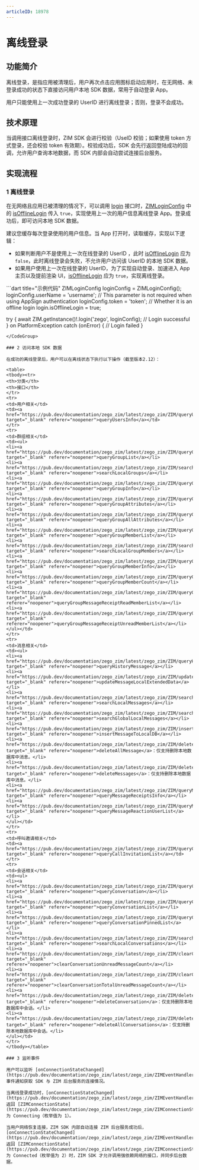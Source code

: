 ```yaml
---
articleID: 18978
---
```


# 离线登录

## 功能简介

离线登录，是指应用被清理后，用户再次点击应用图标启动应用时，在无网络、未登录成功的状态下直接访问用户本地 SDK 数据，常用于自动登录 App。

<Note title="说明">

用户只能使用上一次成功登录的 UserID 进行离线登录；否则，登录不会成功。
</Note>

## 技术原理

当调用接口离线登录时，ZIM SDK 会进行校验（UseID 校验；如果使用 token 方式登录，还会校验 token 有效期）。校验成功后，SDK 会先行返回登陆成功的回调，允许用户查询本地数据，而 SDK 内部会自动尝试连接后台服务。


## 实现流程

### 1 离线登录

在无网络且应用已被清理的情况下，可以调用 [login](https://pub.dev/documentation/zego_zim/latest/zego_zim/ZIM/login.html) 接口时，[ZIMLoginConfig](https://pub.dev/documentation/zego_zim/latest/zego_zim/ZIMLoginConfig-class.html) 中的 [isOfflineLogin](https://pub.dev/documentation/zego_zim/latest/zego_zim/ZIMLoginConfig/isOfflineLogin.html) 传入 `true`，实现使用上一次的用户信息离线登录 App。登录成功后，即可访问本地 SDK 数据。 

<Note title="说明">

建议您缓存每次登录使用的用户信息。当 App 打开时，读取缓存，实现以下逻辑：
- 如果判断用户不是使用上一次在线登录的 UserID ，此时 [isOfflineLogin](https://pub.dev/documentation/zego_zim/latest/zego_zim/ZIMLoginConfig/isOfflineLogin.html) 应为 `false`，此时离线登录会失败，不允许用户访问该 UserID 的本地 SDK 数据。
- 如果用户使用上一次在线登录的 UserID，为了实现自动登录、加速进入 App 主页以及提前渲染 UI，[isOfflineLogin](https://pub.dev/documentation/zego_zim/latest/zego_zim/ZIMLoginConfig/isOfflineLogin.html) 应为 `true`，实现离线登录。
</Note>



<CodeGroup>
```dart title="示例代码"
ZIMLoginConfig loginConfig = ZIMLoginConfig();
loginConfig.userName = 'username';
// This parameter is not required when using AppSign authentication
loginConfig.token = 'token';
// Whether it is an offline login
login.isOfflineLogin = true;

try {
    await ZIM.getInstance()!.login('zego', loginConfig);
    // Login successful
} on PlatformException catch (onError) {
    // Login failed
}
```
</CodeGroup>

### 2 访问本地 SDK 数据

在成功的离线登录后，用户可以在离线状态下执行以下操作（截至版本2.12）：

<table>
<tbody><tr>
<th>分类</th>
<th>接口</th>
</tr>
<tr>
<td>用户相关</td>
<td><a href="https://pub.dev/documentation/zego_zim/latest/zego_zim/ZIM/queryUsersInfo.html" target="_blank" referer="noopener">queryUsersInfo</a></td>
</tr>
<tr>
<td>群组相关</td>
<td><ul>
<li><a href="https://pub.dev/documentation/zego_zim/latest/zego_zim/ZIM/queryGroupList.html" target="_blank" referer="noopener">queryGroupList</a></li>
<li><a href="https://pub.dev/documentation/zego_zim/latest/zego_zim/ZIM/searchLocalGroups.html" target="_blank" referer="noopener">searchLocalGroups</a></li>
<li><a href="https://pub.dev/documentation/zego_zim/latest/zego_zim/ZIM/queryGroupInfo.html" target="_blank" referer="noopener">queryGroupInfo</a></li>
<li><a href="https://pub.dev/documentation/zego_zim/latest/zego_zim/ZIM/queryGroupAttributes.html" target="_blank" referer="noopener">queryGroupAttributes</a></li>
<li><a href="https://pub.dev/documentation/zego_zim/latest/zego_zim/ZIM/queryGroupAllAttributes.html" target="_blank" referer="noopener">queryGroupAllAttributes</a></li>
<li><a href="https://pub.dev/documentation/zego_zim/latest/zego_zim/ZIM/queryGroupMemberList.html" target="_blank" referer="noopener">queryGroupMemberList</a></li>
<li><a href="https://pub.dev/documentation/zego_zim/latest/zego_zim/ZIM/searchLocalGroupMembers.html" target="_blank" referer="noopener">searchLocalGroupMembers</a></li>
<li><a href="https://pub.dev/documentation/zego_zim/latest/zego_zim/ZIM/queryGroupMemberInfo.html" target="_blank" referer="noopener">queryGroupMemberInfo</a></li>
<li><a href="https://pub.dev/documentation/zego_zim/latest/zego_zim/ZIM/queryGroupMemberCount.html" target="_blank" referer="noopener">queryGroupMemberCount</a></li>
<li><a href="https://pub.dev/documentation/zego_zim/latest/zego_zim/ZIM/queryGroupMessageReceiptReadMemberList.html" target="_blank" referer="noopener">queryGroupMessageReceiptReadMemberList</a></li>
<li><a href="https://pub.dev/documentation/zego_zim/latest/zego_zim/ZIM/queryGroupMessageReceiptUnreadMemberList.html" target="_blank" referer="noopener">queryGroupMessageReceiptUnreadMemberList</a></li>
</ul></td>
</tr>
<tr>
<td>消息相关</td>
<td><ul>
<li><a href="https://pub.dev/documentation/zego_zim/latest/zego_zim/ZIM/queryHistoryMessage.html" target="_blank" referer="noopener">queryHistoryMessage</a></li>
<li><a href="https://pub.dev/documentation/zego_zim/latest/zego_zim/ZIM/updateMessageLocalExtendedData.html" target="_blank" referer="noopener">updateMessageLocalExtendedData</a></li>
<li><a href="https://pub.dev/documentation/zego_zim/latest/zego_zim/ZIM/searchLocalMessages.html" target="_blank" referer="noopener">searchLocalMessages</a></li>
<li><a href="https://pub.dev/documentation/zego_zim/latest/zego_zim/ZIM/searchGlobalLocalMessages.html" target="_blank" referer="noopener">searchGlobalLocalMessages</a></li>
<li><a href="https://pub.dev/documentation/zego_zim/latest/zego_zim/ZIM/insertMessageToLocalDB.html" target="_blank" referer="noopener">insertMessageToLocalDB</a></li>
<li><a href="https://pub.dev/documentation/zego_zim/latest/zego_zim/ZIM/deleteAllMessage.html" target="_blank" referer="noopener">deleteAllMessage</a>：仅支持删除本地数据库中消息。</li>
<li><a href="https://pub.dev/documentation/zego_zim/latest/zego_zim/ZIM/deleteMessages.html" target="_blank" referer="noopener">deleteMessages</a>：仅支持删除本地数据库中消息。</li>
<li><a href="https://pub.dev/documentation/zego_zim/latest/zego_zim/ZIM/queryMessageReceiptsInfo.html" target="_blank" referer="noopener">queryMessageReceiptsInfo</a></li>
<li><a href="https://pub.dev/documentation/zego_zim/latest/zego_zim/ZIM/queryMessageReactionUserList.html" target="_blank" referer="noopener">queryMessageReactionUserList</a></li>
</ul></td>
</tr>
<tr>
<td>呼叫邀请相关</td>
<td><a href="https://pub.dev/documentation/zego_zim/latest/zego_zim/ZIM/queryCallInvitationList.html" target="_blank" referer="noopener">queryCallInvitationList</a></td>
</tr>
<tr>
<td>会话相关</td>
<td><ul>
<li><a href="https://pub.dev/documentation/zego_zim/latest/zego_zim/ZIM/queryConversation.html" target="_blank" referer="noopener">queryConversation</a></li>
<li><a href="https://pub.dev/documentation/zego_zim/latest/zego_zim/ZIM/queryConversationList.html" target="_blank" referer="noopener">queryConversationList</a></li>
<li><a href="https://pub.dev/documentation/zego_zim/latest/zego_zim/ZIM/queryConversationPinnedList.html" target="_blank" referer="noopener">queryConversationPinnedList</a></li>
<li><a href="https://pub.dev/documentation/zego_zim/latest/zego_zim/ZIM/searchLocalConversations.html" target="_blank" referer="noopener">searchLocalConversations</a></li>
<li><a href="https://pub.dev/documentation/zego_zim/latest/zego_zim/ZIM/clearConversationUnreadMessageCount.html" target="_blank" referer="noopener">clearConversationUnreadMessageCount</a></li>
<li><a href="https://pub.dev/documentation/zego_zim/latest/zego_zim/ZIM/clearConversationTotalUnreadMessageCount.html" target="_blank" referer="noopener">clearConversationTotalUnreadMessageCount</a></li>
<li><a href="https://pub.dev/documentation/zego_zim/latest/zego_zim/ZIM/deleteConversation.html" target="_blank" referer="noopener">deleteConversation</a>：仅支持删除本地数据库中会话。</li>
<li><a href="https://pub.dev/documentation/zego_zim/latest/zego_zim/ZIM/deleteAllConversations.html" target="_blank" referer="noopener">deleteAllConversations</a>：仅支持删除本地数据库中会话。</li>
</ul></td>
</tr>
</tbody></table>

### 3 监听事件

用户可以监听 [onConnectionStateChanged](https://pub.dev/documentation/zego_zim/latest/zego_zim/ZIMEventHandler/onConnectionStateChanged.html) 事件通知获取 SDK 与 ZIM 后台服务的连接情况。

当离线登录成功时，[onConnectionStateChanged](https://pub.dev/documentation/zego_zim/latest/zego_zim/ZIMEventHandler/onConnectionStateChanged.html) 返回 [ZIMConnectionState](https://pub.dev/documentation/zego_zim/latest/zego_zim/ZIMConnectionState.html) 为 Connecting（枚举值为 1）。

当用户网络恢复连接，ZIM SDK 内部自动连接 ZIM 后台服务成功后，[onConnectionStateChanged](https://pub.dev/documentation/zego_zim/latest/zego_zim/ZIMEventHandler/onConnectionStateChanged.html) 返回 [ZIMConnectionState](https://pub.dev/documentation/zego_zim/latest/zego_zim/ZIMConnectionState.html) 为 Connected（枚举值为 2）时，ZIM SDK 才允许调用强依赖网络的接口，并同步后台数据。
